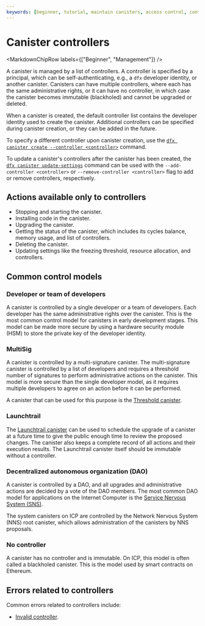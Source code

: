 ```yaml
---
keywords: [beginner, tutorial, maintain canisters, access control, controllers]
---
```



# Canister controllers

<MarkdownChipRow labels={["Beginner", "Management"]} />

A <GlossaryTooltip>canister</GlossaryTooltip> is managed by a list of controllers. A controller is specified by a <GlossaryTooltip>principal</GlossaryTooltip>, which can be self-authenticating, e.g., a `dfx` developer identity, or another canister. Canisters can have multiple controllers, where each has the same administrative rights, or it can have no controller, in which case the canister becomes immutable (blackholed) and cannot be upgraded or deleted.

When a canister is created, the default controller list contains the developer identity used to create the canister. Additional controllers can be specified during canister creation, or they can be added in the future.

To specify a different controller upon canister creation, use the [`dfx canister create --controller <controller>`](/docs/building-apps/developer-tools/dfx/dfx-canister#dfx-canister-create) command.

To update a canister's controllers after the canister has been created, the [`dfx canister update-settings`](/docs/building-apps/developer-tools/dfx/dfx-canister#dfx-canister-update-settings) command can be used with the `--add-controller <controller>` or `--remove-controller <controller>` flag to add or remove controllers, respectively.

## Actions available only to controllers

- Stopping and starting the canister.
- Installing code in the canister.
- Upgrading the canister.
- Getting the status of the canister, which includes its <GlossaryTooltip>cycles</GlossaryTooltip> balance, memory usage, and list of controllers.
- Deleting the canister.
- Updating settings like the freezing threshold, resource allocation, and controllers.

## Common control models

### Developer or team of developers

A canister is controlled by a single developer or a team of developers. Each developer has the same administrative rights over the canister. This is the most common control model for canisters in early development stages. This model can be made more secure by using a hardware security module (HSM) to store the private key of the developer identity.

### MultiSig

A canister is controlled by a multi-signature canister. The multi-signature canister is controlled by a list of developers and requires a threshold number of signatures to perform administrative actions on the canister. This model is more secure than the single developer model, as it requires multiple developers to agree on an action before it can be performed.

A canister that can be used for this purpose is the [Threshold canister](https://github.com/dfinity/threshold).

### Launchtrail

The [Launchtrail canister](https://github.com/spinner-cash/launchtrail) can be used to schedule the upgrade of a canister at a future time to give the public enough time to review the proposed changes. The canister also keeps a complete record of all actions and their execution results. The Launchtrail canister itself should be immutable without a controller.

### Decentralized autonomous organization (DAO)

A canister is controlled by a DAO, and all upgrades and administrative actions are decided by a vote of the DAO members. The most common DAO model for applications on the Internet Computer is the [Service Nervous System (SNS)](/docs/building-apps/governing-apps/index.mdx).

The system canisters on ICP are controlled by the Network Nervous System (NNS) root canister, which allows administration of the canisters by NNS proposals.

### No controller

A canister has no controller and is immutable. On ICP, this model is often called a blackholed canister. This is the model used by smart contracts on Ethereum.

## Errors related to controllers

Common errors related to controllers include:

- [Invalid controller](/docs/references/execution-errors#invalid-controller).